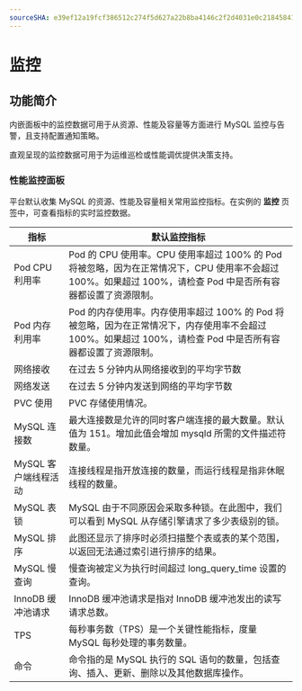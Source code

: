 ```yaml
---
sourceSHA: e39ef12a19fcf386512c274f5d627a22b8ba4146c2f2d4031e0c21845841aeb8
---
```


# 监控

## 功能简介
内嵌面板中的监控数据可用于从资源、性能及容量等方面进行 MySQL 监控与告警，且支持配置通知策略。

直观呈现的监控数据可用于为运维巡检或性能调优提供决策支持。

### 性能监控面板

平台默认收集 MySQL 的资源、性能及容量相关常用监控指标。在实例的 **监控** 页签中，可查看指标的实时监控数据。

| 指标                       | 默认监控指标                                                                                                                                                                                                                        |
| ---------------------------- | ------------------------------------------------------------------------------------------------------------------------------------------------------------------------------------------------------------------------------------------------ |
| Pod CPU 利用率               | Pod 的 CPU 使用率。CPU 使用率超过 100% 的 Pod 将被忽略，因为在正常情况下，CPU 使用率不会超过 100%。如果超过 100%，请检查 Pod 中是否所有容器都设置了资源限制。                                                                  |
| Pod 内存利用率              | Pod 的内存使用率。内存使用率超过 100% 的 Pod 将被忽略，因为在正常情况下，内存使用率不会超过 100%。如果超过 100%，请检查 Pod 中是否所有容器都设置了资源限制。                                                                   |
| 网络接收                   | 在过去 5 分钟内从网络接收到的平均字节数                                                                                                                                                                                               |
| 网络发送                   | 在过去 5 分钟内发送到网络的平均字节数                                                                                                                                                                                                  |
| PVC 使用                    | PVC 存储使用情况。                                                                                                                                                                                                                       |
| MySQL 连接数                | 最大连接数是允许的同时客户端连接的最大数量。默认值为 151。增加此值会增加 mysqld 所需的文件描述符数量。                                                                                                                     |
| MySQL 客户端线程活动       | 连接线程是指开放连接的数量，而运行线程是指非休眠线程的数量。                                                                                                                                                                           |
| MySQL 表锁                  | MySQL 由于不同原因会采取多种锁。在此图中，我们可以看到 MySQL 从存储引擎请求了多少表级别的锁。                                                                                                                                                     |
| MySQL 排序                  | 此图还显示了排序时必须扫描整个表或表的某个范围，以返回无法通过索引进行排序的结果。                                                                                                                                                   |
| MySQL 慢查询                | 慢查询被定义为执行时间超过 long_query_time 设置的查询。                                                                                                                                                                              |
| InnoDB 缓冲池请求          | InnoDB 缓冲池请求是指对 InnoDB 缓冲池发出的读写请求总数。                                                                                                                                                                             |
| TPS                          | 每秒事务数（TPS）是一个关键性能指标，度量 MySQL 每秒处理的事务数量。                                                                                                                                                                 |
| 命令                        | 命令指的是 MySQL 执行的 SQL 语句的数量，包括查询、插入、更新、删除以及其他数据库操作。                                                                                                                                                    |
